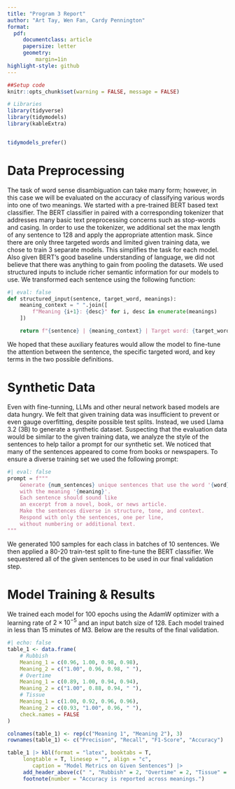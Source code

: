 ```yaml
---
title: "Program 3 Report"
author: "Art Tay, Wen Fan, Cardy Pennington"
format:
  pdf:
     documentclass: article
     papersize: letter
     geometry:
         margin=1in
highlight-style: github
---
```

```r
##Setup code
knitr::opts_chunk$set(warning = FALSE, message = FALSE)

# Libraries
library(tidyverse)
library(tidymodels)
library(kableExtra)


tidymodels_prefer()
```

# Data Preprocessing  

The task of word sense disambiguation can take many form; however, in this case we will be evaluated on the accuracy of classifying various words into one of two meanings. We started with a pre-trained BERT based text classifier. The BERT classifier in paired with a corresponding tokenizer that addresses many basic text preprocessing concerns such as stop-words and casing. In order to use the tokenizer, we additional set the max length of any sentence to 128 and apply the appropriate attention mask. Since there are only three targeted words and limited given training data, we chose to train 3 separate models. This simplifies the task for each model. Also given BERT's good baseline understanding of language, we did not believe that there was anything to gain from pooling the datasets. We used structured inputs to include richer semantic information for our models to use. We transformed each sentence using the following function:  

```python
#| eval: false
def structured_input(sentence, target_word, meanings):
    meaning_context = " ".join([
        f"Meaning {i+1}: {desc}" for i, desc in enumerate(meanings)
    ])

    return f"{sentence} | {meaning_context} | Target word: {target_word}"
```

We hoped that these auxiliary features would allow the model to fine-tune the attention between the sentence, the specific targeted word, and key terms in the two possible definitions. 

# Synthetic Data 

Even with fine-tunning, LLMs and other neural network based models are data hungry. We felt that given training data was insufficient to prevent or even gauge overfitting, despite possible test splits. Instead, we used Llama 3.2 (3B) to generate a synthetic dataset. Suspecting that the evaluation data would be similar to the given training data, we analyze the style of the sentences to help tailor a prompt for our synthetic set. We noticed that many of the sentences appeared to come from books or newspapers. To ensure a diverse training set we used the following prompt:     

```python
#| eval: false
prompt = f"""
    Generate {num_sentences} unique sentences that use the word '{word}' 
    with the meaning '{meaning}'. 
    Each sentence should sound like 
    an excerpt from a novel, book, or news article. 
    Make the sentences diverse in structure, tone, and context. 
    Respond with only the sentences, one per line, 
    without numbering or additional text.
"""
```

\pagebreak

We generated 100 samples for each class in batches of 10 sentences. We then applied a 80-20 train-test split to fine-tune the BERT classifier. We sequestered all of the given sentences to be used in our final validation step. 

# Model Training & Results  

We trained each model for 100 epochs using the AdamW optimizer with a learning rate of $2 \times 10^{-5}$ and an input batch size of 128. Each model trained in less than 15 minutes of M3. Below are the results of the final validation.   

```r
#| echo: false
table_1 <- data.frame(
    # Rubbish
    Meaning_1 = c(0.96, 1.00, 0.98, 0.98), 
    Meaning_2 = c("1.00", 0.96, 0.98, " "), 
    # Overtime
    Meaning_1 = c(0.89, 1.00, 0.94, 0.94), 
    Meaning_2 = c("1.00", 0.88, 0.94, " "), 
    # Tissue
    Meaning_1 = c(1.00, 0.92, 0.96, 0.96), 
    Meaning_2 = c(0.93, "1.00", 0.96, " "), 
    check.names = FALSE
)

colnames(table_1) <- rep(c("Meaning 1", "Meaning 2"), 3)
rownames(table_1) <- c("Precision", "Recall", "F1-Score", "Accuracy")

table_1 |> kbl(format = "latex", booktabs = T,
     longtable = T, linesep = "", align = "c", 
        caption = "Model Metrics on Given Sentences") |> 
     add_header_above(c(" ", "Rubbish" = 2, "Overtime" = 2, "Tissue" = 2)) |> 
     footnote(number = "Accuracy is reported across meanings.")
```